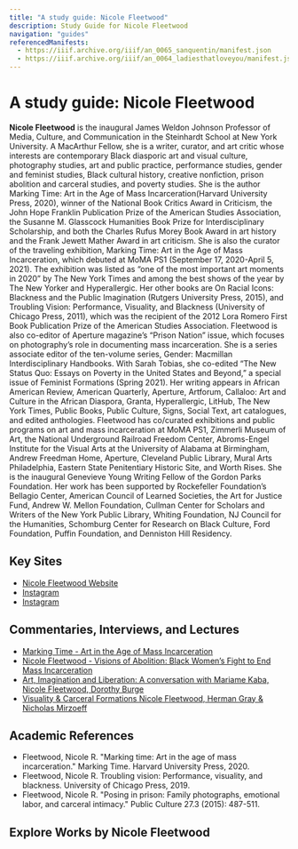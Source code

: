 ```yaml
---
title: "A study guide: Nicole Fleetwood"
description: Study Guide for Nicole Fleetwood
navigation: "guides"
referencedManifests:
  - https://iiif.archive.org/iiif/an_0065_sanquentin/manifest.json
  - https://iiif.archive.org/iiif/an_0064_ladiesthatloveyou/manifest.json
---
```


# A study guide: Nicole Fleetwood
**Nicole Fleetwood** is the inaugural James Weldon Johnson Professor of Media, Culture, and Communication in the Steinhardt School at New York University. A MacArthur Fellow, she is a writer, curator, and art critic whose interests are contemporary Black diasporic art and visual culture, photography studies, art and public practice, performance studies, gender and feminist studies, Black cultural history, creative nonfiction, prison abolition and carceral studies, and poverty studies. She is the author Marking Time: Art in the Age of Mass Incarceration(Harvard University Press, 2020), winner of the National Book Critics Award in Criticism, the John Hope Franklin Publication Prize of the American Studies Association, the Susanne M. Glasscock Humanities Book Prize for Interdisciplinary Scholarship, and both the Charles Rufus Morey Book Award in art history and the Frank Jewett Mather Award in art criticism. She is also the curator of the traveling exhibition, Marking Time: Art in the Age of Mass Incarceration, which debuted at MoMA PS1 (September 17, 2020-April 5, 2021). The exhibition was listed as “one of the most important art moments in 2020” by The New York Times and among the best shows of the year by The New Yorker and Hyperallergic.
Her other books are On Racial Icons: Blackness and the Public Imagination (Rutgers University Press, 2015), and Troubling Vision: Performance, Visuality, and Blackness (University of Chicago Press, 2011), which was the recipient of the 2012 Lora Romero First Book Publication Prize of the American Studies Association. Fleetwood is also co-editor of Aperture magazine’s “Prison Nation” issue, which focuses on photography’s role in documenting mass incarceration. She is a series associate editor of the ten-volume series, Gender: Macmillan Interdisciplinary Handbooks. With Sarah Tobias, she co-edited “The New Status Quo: Essays on Poverty in the United States and Beyond,” a special issue of Feminist Formations (Spring 2021). Her writing appears in African American Review, American Quarterly, Aperture, Artforum, Callaloo: Art and Culture in the African Diaspora, Granta, Hyperallergic, LitHub, The New York Times, Public Books, Public Culture, Signs, Social Text, art catalogues, and edited anthologies.
Fleetwood has co/curated exhibitions and public programs on art and mass incarceration at MoMA PS1, Zimmerli Museum of Art, the National Underground Railroad Freedom Center, Abroms-Engel Institute for the Visual Arts at the University of Alabama at Birmingham, Andrew Freedman Home, Aperture, Cleveland Public Library, Mural Arts Philadelphia, Eastern State Penitentiary Historic Site, and Worth Rises. She is the inaugural Genevieve Young Writing Fellow of the Gordon Parks Foundation. Her work has been supported by Rockefeller Foundation’s Bellagio Center, American Council of Learned Societies, the Art for Justice Fund, Andrew W. Mellon Foundation, Cullman Center for Scholars and Writers of the New York Public Library, Whiting Foundation, NJ Council for the Humanities, Schomburg Center for Research on Black Culture, Ford Foundation, Puffin Foundation, and Denniston Hill Residency.

## Key Sites
- [Nicole Fleetwood Website](https://www.nicolefleetwood.com/#intro-horizon-section)
- [Instagram](https://www.instagram.com/nifleetwood/)
- [Instagram](https://www.instagram.com/marking_time_art)

## Commentaries, Interviews, and Lectures
- [Marking Time - Art in the Age of Mass Incarceration](https://www.youtube.com/watch?v=gS3c-4vqdY4/)
- [Nicole Fleetwood - Visions of Abolition: Black Women’s Fight to End Mass Incarceration](https://www.youtube.com/watch?v=gS3c-4vqdY4/)
- [Art, Imagination and Liberation: A conversation with Mariame Kaba, Nicole Fleetwood, Dorothy Burge](https://www.youtube.com/watch?v=53wWJ-iUAaM)
- [Visuality & Carceral Formations Nicole Fleetwood, Herman Gray & Nicholas Mirzoeff](https://www.youtube.com/watch?v=-FLvkBl4TTM)

## Academic References
- Fleetwood, Nicole R. "Marking time: Art in the age of mass incarceration." Marking Time. Harvard University Press, 2020.
- Fleetwood, Nicole R. Troubling vision: Performance, visuality, and blackness. University of Chicago Press, 2019.
- Fleetwood, Nicole R. "Posing in prison: Family photographs, emotional labor, and carceral intimacy." Public Culture 27.3 (2015): 487-511.


## Explore Works by Nicole Fleetwood

<ReferencedItems />
